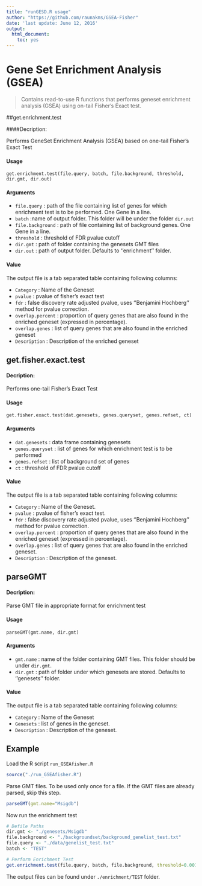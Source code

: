 ---
title: "runGESD.R usage"
author: "https://github.com/raunakms/GSEA-Fisher"
date: 'last update: June 12, 2016'
output:
  html_document:
    toc: yes
---

# Gene Set Enrichment Analysis (GSEA) 
>
Contains read-to-use R functions that performs geneset enrichment analysis (GSEA) using on-tail Fisher's Exact test.

##get.enrichment.test

####Decription:

Performs GeneSet Enrichment Analysis (GSEA) based on one-tail Fisher's Exact Test

#### Usage
 
``` 
get.enrichment.test(file.query, batch, file.background, threshold, dir.gmt, dir.out)
```

#### Arguments

- `file.query` : path of the file containing list of genes for which enrichment test is to be performed. One Gene in a line.
- `batch` :name of output folder. This folder will be under the folder `dir.out`
- `file.background` : path of file containing list of background genes. One Gene in a line.
- `threshold` : threshold of FDR pvalue cutoff 
- `dir.gmt` : path of folder containing the genesets GMT files
- `dir.out` : path of output folder. Defaults to ''enrichment'' folder.


#### Value 

The output file is a tab separated table containing following columns:

- `Category` :  Name of the Geneset
- `pvalue` : pvalue of fisher's exact test
- `fdr` : false discovery rate adjusted pvalue, uses ''Benjamini Hochberg'' method for pvalue correction.
- `overlap.percent` : proportion of query genes that are also found in the enriched geneset (expressed in percentage).
- `overlap.genes` : list of query genes that are also found in the enriched geneset
- `Description` : Description of the enriched geneset


## get.fisher.exact.test

#### Decription:

Performs one-tail Fisher's Exact Test

#### Usage
 
``` 
get.fisher.exact.test(dat.genesets, genes.queryset, genes.refset, ct)
```


#### Arguments

- `dat.genesets` : data frame containing genesets
- `genes.queryset` : list of genes for which enrichment test is to be performed
- `genes.refset` : list of background set of genes
- `ct` : threshold of FDR pvalue cutoff  


#### Value 

The output file is a tab separated table containing following columns:

- `Category` :  Name of the Geneset.
- `pvalue` : pvalue of fisher's exact test.
- `fdr` : false discovery rate adjusted pvalue, uses ''Benjamini Hochberg'' method for pvalue correction.
- `overlap.percent` : proportion of query genes that are also found in the enriched geneset (expressed in percentage).
- `overlap.genes` : list of query genes that are also found in the enriched geneset.
- `Description` : Description of the geneset.




## parseGMT

#### Decription:

Parse GMT file in appropriate format for enrichment test

#### Usage
 
``` 
parseGMT(gmt.name, dir.gmt)
```

#### Arguments

- `gmt.name` : name of the folder containing GMT files. This folder should be under `dir.gmt`.
- `dir.gmt` : path of folder under which genesets are stored. Defaults to ''genesets'' folder.


#### Value 

The output file is a tab separated table containing following columns:

- `Category` :  Name of the Geneset
- `Genesets` : list of genes in the geneset.
- `Description` : Description of the geneset.


## Example

Load the R script `run_GSEAfisher.R`

```{r echo=TRUE, message=FALSE, warning=FALSE}
source("./run_GSEAfisher.R")
```

Parse GMT files. To be used only once for a file. If the GMT files are already parsed, skip this step.

```{r}
parseGMT(gmt.name="Msigdb")
```

Now run the enrichment test
```{r}
# Defile Paths
dir.gmt <- "./genesets/Msigdb"
file.background <- "./backgroundset/background_genelist_test.txt"
file.query <- "./data/genelist_test.txt"
batch <- "TEST"

# Perform Enrichment Test
get.enrichment.test(file.query, batch, file.background, threshold=0.001, dir.gmt)
```

The output files can be found under `./enrichment/TEST` folder.


